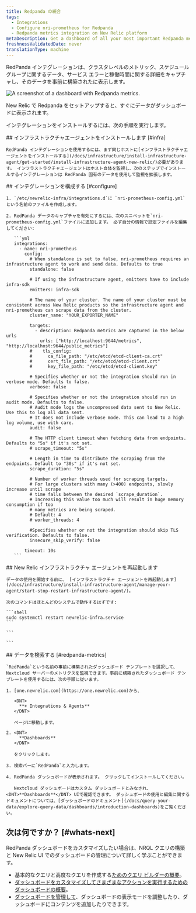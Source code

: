 ```yaml
---
title: Redpanda の統合
tags:
  - Integrations
  - Configure nri-prometheus for Redpanda
  - Redpanda metrics integration on New Relic platform
metaDescription: Get a dashboard of all your most important Redpanda metrics with our Redpanda quickstart.
freshnessValidatedDate: never
translationType: machine
---
```


RedPanda インテグレーションは、クラスタレベルのメトリック、スケジュール グループに関するデータ、サービス エラーと稼働時間に関する詳細をキャプチャし、そのデータを事前に構築された<InlinePopover type="dashboards"/>に表示します。

<img
  src="/images/prometheus_screenshot-full_redpanda-integration.webp"
  title="Redpanda dashboard landing page"
  alt="A screenshot of a dashboard with Redpanda metrics."
/>

<figcaption>
  New Relic で Redpanda をセットアップすると、すぐにデータがダッシュボードに表示されます。
</figcaption>

インテグレーションをインストールするには、次の手順を実行します。

<Steps>
  <Step>
    ## インフラストラクチャエージェントをインストールします [#infra]

    RedPanda インテグレーションを使用するには、まず同じホストに[インフラストラクチャエージェントをインストールする](/docs/infrastructure/install-infrastructure-agent/get-started/install-infrastructure-agent-new-relic/)必要があります。 インフラストラクチャエージェントはホスト自体を監視し、次のステップでインストールするインテグレーションは RedPanda 固有のデータを使用して監視を拡張します。
  </Step>

  <Step>
    ## インテグレーションを構成する [#configure]

    1. `/etc/newrelic-infra/integrations.d`に `nri-prometheus-config.yml` という名前のファイルを作成します。

    2. RedPanda データのキャプチャを有効にするには、次のスニペットを`nri-prometheus-config.yml`ファイルに追加します。 必ず自分の情報で設定ファイルを編集してください:

       ```yml
       integrations:
         - name: nri-prometheus
           config:
             # When standalone is set to false, nri-prometheus requires an infrastructure agent to work and send data. Defaults to true
             standalone: false

             # If using the infrastructure agent, emitters have to include infra-sdk
             emitters: infra-sdk

             # The name of your cluster. The name of your cluster must be consistent across New Relic products so the infrastructure agent and nri-prometheus can scrape data from the cluster.
             cluster_name: "YOUR_EXPORTER_NAME"

             targets:
               - description: Redpanda metrics are captured in the below urls
                 urls: ["http://localhost:9644/metrics", "http://localhost:9644/public_metrics"]
             #    tls_config:
             #      ca_file_path: "/etc/etcd/etcd-client-ca.crt"
             #      cert_file_path: "/etc/etcd/etcd-client.crt"
             #      key_file_path: "/etc/etcd/etcd-client.key"

             # Specifies whether or not the integration should run in verbose mode. Defaults to false.
             verbose: false

             # Specifies whether or not the integration should run in audit mode. Defaults to false.
             # Audit mode logs the uncompressed data sent to New Relic. Use this to log all data sent.
             # It does not include verbose mode. This can lead to a high log volume, use with care.
             audit: false

             # The HTTP client timeout when fetching data from endpoints. Defaults to "5s" if it's not set.
             # scrape_timeout: "5s"

             # Length in time to distribute the scraping from the endpoints. Default to "30s" if it's not set.
             scrape_duration: "5s"

             # Number of worker threads used for scraping targets.
             # For large clusters with many (>400) endpoints, slowly increase until scrape
             # time falls between the desired `scrape_duration`.
             # Increasing this value too much will result in huge memory consumption if too
             # many metrics are being scraped.
             # Default: 4
             # worker_threads: 4

             #Specifies whether or not the integration should skip TLS verification. Defaults to false.
             insecure_skip_verify: false

           timeout: 10s
       ```
  </Step>

  <Step>
    ## New Relic インフラストラクチャ エージェントを再起動します

    データの使用を開始する前に、 [インフラストラクチャ エージェントを再起動します](/docs/infrastructure/install-infrastructure-agent/manage-your-agent/start-stop-restart-infrastructure-agent/)。

    次のコマンドはほとんどのシステムで動作するはずです:

    ```shell
    sudo systemctl restart newrelic-infra.service
    ```

    ```

    ```
  </Step>

  <Step>
    ## データを検索する [#redpanda-metrics]

    `RedPanda`という名前の事前に構築されたダッシュボード テンプレートを選択して、Nextcloud サーバーのメトリクスを監視できます。事前に構築されたダッシュボード テンプレートを使用するには、次の手順に従います。

    1. [one.newrelic.com](https://one.newrelic.com)から、

       <DNT>
         **+ Integrations & Agents**
       </DNT>

       ページに移動します。

    2. <DNT>
         **Dashboards**
       </DNT>

       をクリックします。

    3. 検索バーに`RedPanda`と入力します。

    4. RedPanda ダッシュボードが表示されます。 クリックしてインストールしてください。

       Nextcloud ダッシュボードはカスタム ダッシュボードとみなされ、<DNT>**Dashboards**</DNT> UIで確認できます。 ダッシュボードの使用と編集に関するドキュメントについては、[ダッシュボードのドキュメント](/docs/query-your-data/explore-query-data/dashboards/introduction-dashboards)をご覧ください。
  </Step>
</Steps>

## 次は何ですか？ [#whats-next]

RedPanda ダッシュボードをカスタマイズしたい場合は、NRQL クエリの構築と New Relic UI でのダッシュボードの管理について詳しく学ぶことができます。

* 基本的なクエリと高度なクエリを作成する[ためのクエリ ビルダーの概要](/docs/query-your-data/explore-query-data/query-builder/introduction-query-builder)。
* [ダッシュボードをカスタマイズしてさまざまなアクションを実行するためのダッシュボードの概要](/docs/query-your-data/explore-query-data/dashboards/introduction-dashboards)。
* [ダッシュボードを管理して](/docs/query-your-data/explore-query-data/dashboards/manage-your-dashboard)、ダッシュボードの表示モードを調整したり、ダッシュボードにコンテンツを追加したりできます。
